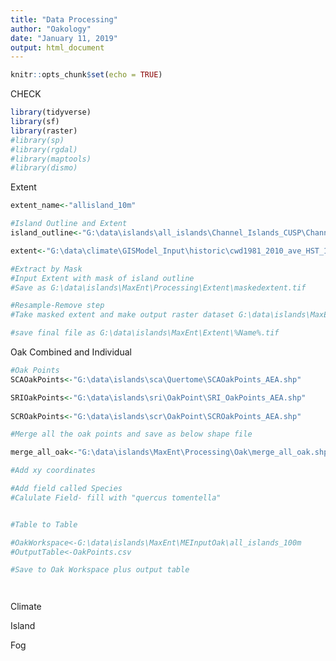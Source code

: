 ```yaml
---
title: "Data Processing"
author: "Oakology"
date: "January 11, 2019"
output: html_document
---
```


```r
knitr::opts_chunk$set(echo = TRUE)
```
CHECK

```r


library(tidyverse)
library(sf)
library(raster)
#library(sp)
#library(rgdal)
#library(maptools)
#library(dismo)

```


Extent

```r

extent_name<-"allisland_10m"

#Island Outline and Extent
island_outline<-"G:\data\islands\all_islands\Channel_Islands_CUSP\Channel_Islands_CUSP_Teale_Albers\Channel_Islands_CUSP_Teale_Albers.shp"

extent<-"G:\data\climate\GISModel_Input\historic\cwd1981_2010_ave_HST_1539127145.tif"

#Extract by Mask
#Input Extent with mask of island outline
#Save as G:\data\islands\MaxEnt\Processing\Extent\maskedextent.tif

#Resample-Remove step
#Take masked extent and make output raster dataset G:\data\islands\MaxEnt\Extent\%Name%.tif with output cell size of 270by270 using nearest resampling technique

#save final file as G:\data\islands\MaxEnt\Extent\%Name%.tif

```


Oak Combined and Individual

```r
#Oak Points
SCAOakPoints<-"G:\data\islands\sca\Quertome\SCAOakPoints_AEA.shp"

SRIOakPoints<-"G:\data\islands\sri\OakPoint\SRI_OakPoints_AEA.shp"
  
SCROakPoints<-"G:\data\islands\scr\OakPoint\SCROakPoints_AEA.shp"

#Merge all the oak points and save as below shape file

merge_all_oak<-"G:\data\islands\MaxEnt\Processing\Oak\merge_all_oak.shp"

#Add xy coordinates

#Add field called Species
#Calulate Field- fill with "quercus tomentella"


#Table to Table

#OakWorkspace<-G:\data\islands\MaxEnt\MEInputOak\all_islands_100m
#OutputTable<-OakPoints.csv

#Save to Oak Workspace plus output table




```



Climate


Island


Fog
